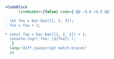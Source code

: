 ```jsx
<CodeBlock
      lineNumber={false} code={`@@ -4,6 +4,5 @@

- let foo = bar.baz([1, 2, 3]);
- foo = foo + 1;

* const foo = bar.baz([1, 2, 3]) + 1;
  console.log(\`foo: \${foo}\`);
  `}
  lang="diff-javascript match-braces"
  />
```
